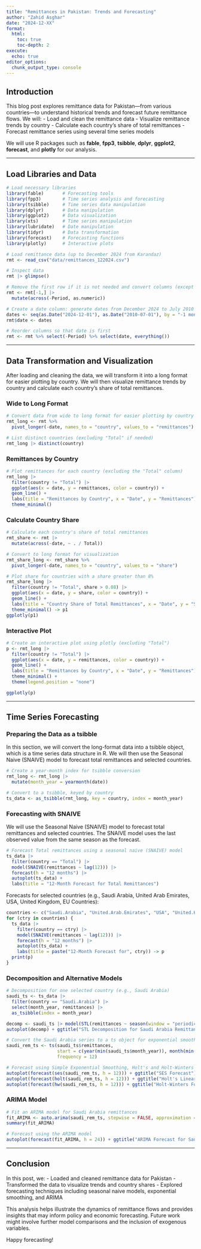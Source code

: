 ---
title: "Remittances in Pakistan: Trends and Forecasting"
author: "Zahid Asghar"
date: "2024-12-XX"
format: 
  html:
    toc: true
    toc-depth: 2
execute:
  echo: true
editor_options: 
  chunk_output_type: console
---

## Introduction

This blog post explores remittance data for Pakistan—from various countries—to understand historical trends and forecast future remittance flows. We will:
- Load and clean the remittance data
- Visualize remittance trends by country
- Calculate each country’s share of total remittances
- Forecast remittance series using several time series models

We will use R packages such as **fable**, **fpp3**, **tsibble**, **dplyr**, **ggplot2**, **forecast**, and **plotly** for our analysis.

---

## Load Libraries and Data

```{r}
# Load necessary libraries
library(fable)       # Forecasting tools
library(fpp3)        # Time series analysis and forecasting
library(tsibble)     # Time series data manipulation
library(dplyr)       # Data manipulation
library(ggplot2)     # Data visualization
library(xts)         # Time series manipulation
library(lubridate)   # Date manipulation
library(tidyr)       # Data transformation
library(forecast)    # Forecasting functions
library(plotly)      # Interactive plots

# Load remittance data (up to December 2024 from Karandaz)
rmt <- read_csv("data/remittances_122024.csv")

# Inspect data
rmt |> glimpse()

# Remove the first row if it is not needed and convert columns (except Period) to numeric
rmt <- rmt[-1,] |> 
  mutate(across(-Period, as.numeric))

# Create a date column: generate dates from December 2024 to July 2010 (monthly)
dates <- seq(as.Date("2024-12-01"), as.Date("2010-07-01"), by = "-1 month")
rmt$date <- dates

# Reorder columns so that date is first
rmt <- rmt %>% select(-Period) %>% select(date, everything())
```

---

## Data Transformation and Visualization 

After loading and cleaning the data, we will transform it into a long format for easier plotting by country. We will then visualize remittance trends by country and calculate each country's share of total remittances.

### Wide to Long Format

```{r}
# Convert data from wide to long format for easier plotting by country
rmt_long <- rmt %>% 
  pivot_longer(-date, names_to = "country", values_to = "remittances")

# List distinct countries (excluding "Total" if needed)
rmt_long |> distinct(country)
```

### Remittances by Country

```{r}
# Plot remittances for each country (excluding the "Total" column)
rmt_long |> 
  filter(country != "Total") |> 
  ggplot(aes(x = date, y = remittances, color = country)) +
  geom_line() +
  labs(title = "Remittances by Country", x = "Date", y = "Remittances") +
  theme_minimal()
```

### Calculate Country Share

```{r}
# Calculate each country's share of total remittances
rmt_share <- rmt |> 
  mutate(across(-date, ~ . / Total)) 

# Convert to long format for visualization
rmt_share_long <- rmt_share %>% 
  pivot_longer(-date, names_to = "country", values_to = "share")

# Plot share for countries with a share greater than 8%
rmt_share_long |> 
  filter(country != "Total", share > 0.08) |>
  ggplot(aes(x = date, y = share, color = country)) +
  geom_line() +
  labs(title = "Country Share of Total Remittances", x = "Date", y = "Share") +
  theme_minimal() -> p1
ggplotly(p1)
```

### Interactive Plot 



```{r}
# Create an interactive plot using plotly (excluding "Total")
p <- rmt_long |> 
  filter(country != "Total") |>
  ggplot(aes(x = date, y = remittances, color = country)) +
  geom_line() +
  labs(title = "Remittances by Country", x = "Date", y = "Remittances") +
  theme_minimal() +
  theme(legend.position = "none")

ggplotly(p)
```

---

## Time Series Forecasting

### Preparing the Data as a tsibble 

In this section, we will convert the long-format data into a tsibble object, which is a time series data structure in R. We will then use the Seasonal Naive (SNAIVE) model to forecast total remittances and selected countries.

```{r}
# Create a year-month index for tsibble conversion
rmt_long <- rmt_long |> 
  mutate(month_year = yearmonth(date))

# Convert to a tsibble, keyed by country
ts_data <- as_tsibble(rmt_long, key = country, index = month_year)
```

### Forecasting with SNAIVE

We will use the Seasonal Naive (SNAIVE) model to forecast total remittances and selected countries. The SNAIVE model uses the last observed value from the same season as the forecast.

```{r}
# Forecast Total remittances using a seasonal naive (SNAIVE) model
ts_data |> 
  filter(country == "Total") |> 
  model(SNAIVE(remittances ~ lag(12))) |> 
  forecast(h = "12 months") |> 
  autoplot(ts_data) +
  labs(title = "12-Month Forecast for Total Remittances")
```

Forecasts for selected countries (e.g., Saudi Arabia, United Arab Emirates, USA, United Kingdom, EU Countries):

```{r}
countries <- c("Saudi.Arabia", "United.Arab.Emirates", "USA", "United.Kingdom", "EU.Countries")
for (ctry in countries) {
  ts_data |> 
    filter(country == ctry) |> 
    model(SNAIVE(remittances ~ lag(12))) |> 
    forecast(h = "12 months") |> 
    autoplot(ts_data) +
    labs(title = paste("12-Month Forecast for", ctry)) -> p
  print(p)
}
```

### Decomposition and Alternative Models

```{r}
# Decomposition for one selected country (e.g., Saudi Arabia)
saudi_ts <- ts_data |> 
  filter(country == "Saudi.Arabia") |> 
  select(month_year, remittances) |> 
  as_tsibble(index = month_year)

decomp <- saudi_ts |> model(STL(remittances ~ season(window = "periodic"))) |> components()
autoplot(decomp) + ggtitle("STL Decomposition for Saudi Arabia Remittances") + theme_minimal()

# Convert the Saudi Arabia series to a ts object for exponential smoothing methods
saudi_rem_ts <- ts(saudi_ts$remittances, 
                   start = c(year(min(saudi_ts$month_year)), month(min(saudi_ts$month_year))),
                   frequency = 12)

# Forecast using Simple Exponential Smoothing, Holt's and Holt-Winters methods
autoplot(forecast(ses(saudi_rem_ts, h = 12))) + ggtitle("SES Forecast")
autoplot(forecast(holt(saudi_rem_ts, h = 12))) + ggtitle("Holt's Linear Trend Forecast")
autoplot(forecast(hw(saudi_rem_ts, h = 12))) + ggtitle("Holt-Winters Forecast")
```

### ARIMA Model

```{r}
# Fit an ARIMA model for Saudi Arabia remittances
fit_ARIMA <- auto.arima(saudi_rem_ts, stepwise = FALSE, approximation = FALSE)
summary(fit_ARIMA)

# Forecast using the ARIMA model
autoplot(forecast(fit_ARIMA, h = 24)) + ggtitle("ARIMA Forecast for Saudi Arabia Remittances")
```

---

## Conclusion

In this post, we:
- Loaded and cleaned remittance data for Pakistan
- Transformed the data to visualize trends and country shares
- Explored forecasting techniques including seasonal naive models, exponential smoothing, and ARIMA

This analysis helps illustrate the dynamics of remittance flows and provides insights that may inform policy and economic forecasting. Future work might involve further model comparisons and the inclusion of exogenous variables.

Happy forecasting!

